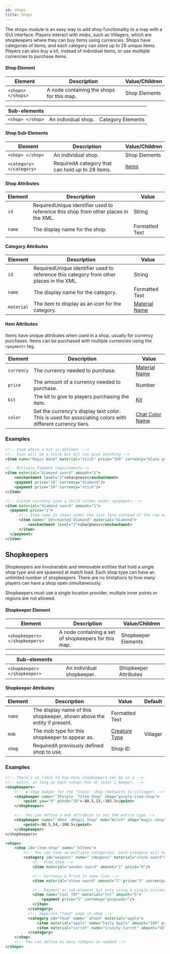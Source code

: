 ```yaml
---
id: shops
title: Shops
---
```


The shops module is an easy way to add shop functionality to a map with a GUI interface.
Players interact with mobs, such as Villagers, which are shopkeepers where they can buy items using currencies.
Shops have categories of items, and each category can store up to 28 unique items.
Players can also buy a kit, instead of individual items, or use muiltiple currencies to purchase items.

#### Shop Element

| Element | Description | Value/Children |
|---|---|---|
| `<shops> </shops>` | A node containing the shops for this map. | <span className="badge badge--secondary">Shop Elements</span> |

| Sub-elements |||
|---|---|---|
| `<shop> </shop>` | An individual shop. | <span className="badge badge--secondary">Category Elements</span> |

#### Shop Sub-Elements

| Element | Description | Value/Children |
|---|---|---|
| `<shop> </shop>` | An individual shop. | <span className="badge badge--secondary">Shop Elements</span> |
| `<category> </category>` | <span className="badge badge--danger">Required</span>A category that can hold up to 28 items. | [Items](/docs/modules/gear/items) |

#### Shop Attributes

| Element | Description | Value |
|---|---|---|
| `id` | <span className="badge badge--danger">Required</span>Unique identifier used to reference this shop from other places in the XML. | <span className="badge badge--primary">String</span> |
| `name` | The display name for the shop. | <span className="badge badge--primary">Formatted Text</span> |

#### Category Attributes

| Element | Description | Value |
|---|---|---|
| `id` | <span className="badge badge--danger">Required</span>Unique identifier used to reference this category from other places in the XML. | <span className="badge badge--primary">String</span> |
| `name` | The display name for the category. | <span className="badge badge--primary">Formatted Text</span> |
| `material` | The item to display as an icon for the category. | [Material Name](/docs/reference/items/inventory#material-matchers) |

#### Item Attributes

Items have unique attributes when used in a shop, usually for currency purchases.
Items can be purchased with multiple currencies using the `<payment>` tag.

| Element | Description | Value |
|---|---|---|
| `currency` | The currency needed to purchase. | [Material Name](/docs/reference/items/inventory#material-matchers) |
| `price` | The amount of a currency needed to purchase. | <span className="badge badge--primary">Number</span> |
| `kit` | The kit to give to players purchasing the item. | [Kit](/docs/modules/gear/kits) |
| `color` | Set the currency's display text color. This is used for associating colors with different currency tiers. | [Chat Color Name](/docs/reference/misc/formatting#chat-colors) |

### Examples

```xml
<!-- Item where a kit is defined. -->
<!-- Icon will be a stick but kit can give anything -->
<item name="Magic Wand" material="stick" price="100" currency="blaze powder" kit="magic-kit">

<!-- Multiple Payment requirements-->
<item material="diamond sword" amount="1">
    <enchantment level="2">sharpness</enchantment>
    <payment price="10" currency="diamond"/>
    <payment price="20" currency="stick"/>
</item>

<!-- Custom currency uses a child <item> under <payment> -->
<item material="diamond sword" amount="1">
  <payment price="1">
      <!-- Item name is shown under the cost lore instead of the raw material name -->
      <item name="`bEnchanted Diamond" material="diamond">
          <enchantment level="2">sharpness</enchantment>
      </item>
  </payment>
</item>
```

## Shopkeepers

Shopkeepers are invulnerable and immovable entities that hold a single shop type and are spawned at match load.
Each shop type can have an unlimited number of shopkeepers. 
There are no limitations to how many players can have a shop open simultaneously.

Shopkeepers must use a single location provider, multiple inner points or regions are not allowed.

#### Shopkeeper Element

| Element | Description | Value/Children |
|---|---|---|
| `<shopkeepers> </shopkeepers>` | A node containing a set of shopkeepers for this map. | <span className="badge badge--secondary">Shopkeeper Elements</span> |

| Sub-elements | | |
|---|---|---|
| `<shopkeeper> </shopkeeper>` | An individual shopkeeper. | <span className="badge badge--secondary">Shopkeeper Attributes</span> |

#### Shopkeeper Attributes

| Element | Description | Value | Default |
|---|---|---|---|
| `name` | The display name of this shopkeeper, shown above the entity if present. | <span className="badge badge--primary">Formatted Text</span> |
| `mob` | The mob type for this shopkeeper to appear as. | [Creature Type](/docs/reference/entities/entity-types) | Villager |
| `shop` | <span className="badge badge--danger">Required</span>A previously defined shop to use. | Shop ID |

### Examples

```xml
<!-- There's no limit to how many shopkeepers can be in a -->
<!-- match, as long as each <shop> has at least 1 keeper. -->
<shopkeepers>
    <!-- A shop keeper for the "Items" shop (defaults to villager) -->
    <shopkeeper name="`5Purple `7Item Shop" shop="purple-item-shop">
        <point yaw="0" pitch="10">-88.5,13,-103.5</point>
    </shopkeeper>

    <!-- You can define a mob attribute to set the entity type -->
    <shopkeeper name="`4Red `dMagic Shop" mob="Witch" shop="magic-shop" />
        <point>-90.5,54,-100.5</point>
    </shopkeeper>
</shopkeepers>
```

```xml
<shops>
    <shop id="item-shop" name="`bItems">
        <!-- You can have an multiple categories, each category will hold up to 28 items -->
        <category id="weapons" name="`cWeapons" material="stone sword">
            <!-- Free item -->
            <item material="wooden sword" amount="1" price="0"/>

            <!-- Currency & Price in same line -->
            <item material="stone sword" amount="1" price="3" currency="emerald" />

            <!-- Payment as sub-element but only using a single currency -->
            <item name="Cool TNT" material="tnt" amount="5">
                <payment price="5" currency="gunpowder"/>
            </item>
          </category>
          <!-- Seperate "food" page in shop -->
          <category id="food" name="`aFood" material="apple">
              <item material="apple" name="Tasty Apple" amount="100" price="10" currency="gold ingot"/>
              <item material="carrot" name="Crunchy Carrot" amount="50" price="4" currency="gold ingot"/>
          </category>
    </shop>
    <!-- You can define as many <shops> as needed -->
</shops>
```
